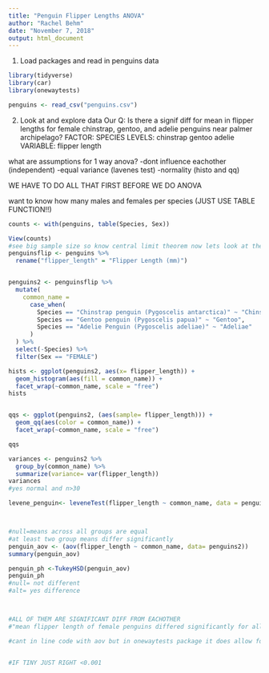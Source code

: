 ```yaml
---
title: "Penguin Flipper Lengths ANOVA"
author: "Rachel Behm"
date: "November 7, 2018"
output: html_document
---
```


1. Load packages and read in penguins data
```r
library(tidyverse)
library(car)
library(onewaytests)

penguins <- read_csv("penguins.csv")
```

2. Look at and explore data
Our Q: Is there a signif diff for mean in flipper lengths for female chinstrap, gentoo, and adelie penguins near palmer archipelago?
FACTOR: SPECIES
LEVELS: chinstrap gentoo adelie
VARIABLE: flipper length

what are assumptions for 1 way anova?
-dont influence eachother (independent)
-equal variance (lavenes test)
-normality (histo and qq)

WE HAVE TO DO ALL THAT FIRST BEFORE WE DO ANOVA

want to know how many males and females per species (JUST USE TABLE FUNCTION!!)

```r
counts <- with(penguins, table(Species, Sex))

View(counts)
#see big sample size so know central limit theorem now lets look at the other stuff
penguinsflip <- penguins %>%
  rename("flipper_length" = "Flipper Length (mm)")


penguins2 <- penguinsflip %>%
  mutate(
    common_name = 
      case_when(
        Species == "Chinstrap penguin (Pygoscelis antarctica)" ~ "Chinstrap",
        Species == "Gentoo penguin (Pygoscelis papua)" ~ "Gentoo",
        Species == "Adelie Penguin (Pygoscelis adeliae)" ~ "Adeliae"
      )
  ) %>%
  select(-Species) %>%
  filter(Sex == "FEMALE")
```

```r
hists <- ggplot(penguins2, aes(x= flipper_length)) +
  geom_histogram(aes(fill = common_name)) +
  facet_wrap(~common_name, scale = "free")
hists


qqs <- ggplot(penguins2, (aes(sample= flipper_length))) +
  geom_qq(aes(color = common_name)) +
  facet_wrap(~common_name, scale = "free")

qqs

variances <- penguins2 %>%
  group_by(common_name) %>%
  summarize(variance= var(flipper_length))
variances
#yes normal and n>30
```

```r

levene_penguin<- leveneTest(flipper_length ~ common_name, data = penguins2)



#null=means across all groups are equal
#at least two group means differ significantly 
penguin_aov <- (aov(flipper_length ~ common_name, data= penguins2))
summary(penguin_aov)

penguin_ph <-TukeyHSD(penguin_aov)
penguin_ph
#null= not different
#alt= yes difference



#ALL OF THEM ARE SIGNIFICANT DIFF FROM EACHOTHER
#"mean flipper length of female penguins differed significantly for all species studied (one way anova, f(df), p<0.001, $|alpha$" =0.05 with post hoc tukes hsd, $\alpha$ = 0.05).

#cant in line code with aov but in onewaytests package it does allow for in line ref


#IF TINY JUST RIGHT <0.001
```

